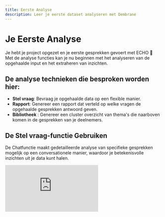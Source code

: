 ```yaml
---
title: Eerste Analyse
description: Leer je eerste dataset analyseren met Dembrane
---
```


# Je Eerste Analyse

Je hebt je project opgezet en je eerste gesprekken gevoert met ECHO 👏 
Met de analyse functies kan je nu beginnen met het analyseren van de opgehaalde input en het extraheren van inzichten.


## De analyse technieken die besproken worden hier: 
- **Stel vraag**: Bevraag je opgehaalde data op een flexible manier. 
- **Rapport**: Genereer een rapport dat verteld op welke vragen de opgehaalde gesprekken antwoord geven.
- **Bibliotheek** : Genereer een cluster overzicht van thema's die naarboven komen in de gesprekken van je deelnemers.



## De Stel vraag-functie Gebruiken

De Chatfunctie maakt gedetailleerde analyse van specifieke gesprekken mogelijk op een conversationele manier, waardoor je betekenisvolle inzichten uit je data kunt halen.

<div
  style={{
    position: "relative",
    paddingBottom: "58.91980360065466%",
    height: 0
  }}
>
  <iframe
    src="https://www.loom.com/embed/20ca743e325a43f886625e50f71543a9?sid=2cf1492d-54ad-42dd-8f99-dcd2c33c84d4"
    frameBorder={0}
    webkitallowfullscreen=""
    mozallowfullscreen=""
    allowFullScreen=""
    style={{
      position: "absolute",
      top: 0,
      left: 0,
      width: "100%",
      height: "100%"
    }}
  />
</div>


### Context Selecteren

- Als je op een gesprek hebt geklikt, en dan klikt op "Stel vraag" dan gaat dit gesprek automatisch geselecteerd zijn als context.
- Als je op "Stel vraag" klikt zonder dat je momenteel een gesprek bekijkt, brengt het je naar de chatinterface zonder specifieke toegevoegde context. Je moet zelf nog context toevoegen in dit geval.
- Je kunt altijd meer context toevoegen aan je chat door de vakjes naast de individuele gesprekken aan te vinken.
- Er is een limiet van ongeveer 10 uur dat je als context kan selecteren. Hoe ver je van deze limiet afzit zie je aan het gekleurde balkje onderaan de chat. 


### Best Practices
- Begin met brede vragen. Bijvoorbeeld: Wat wordt er in deze gesprekken besproken?
- Na een high-level overzicht te hebben gekregen kan je inzoomen. Hier helpt het om duidelijke en specifieke vragen te stellen. <br/>
 &nbsp;&nbsp;&nbsp;&nbsp; - Gebruik vervolgvragen voor duidelijkheid<br/>
 &nbsp;&nbsp;&nbsp;&nbsp; - Verdeel complexe vragen in kleinere delen<br/>
- Documenteer belangrijke inzichten


### Voorbeeld vragen
Hieronder vind je enkele voorbeelden:
 -  Welke argumenten worden er gepresenteerd bij het bespreken van X 
 -  Wat lijken de grootste verschillen in waarden te zijn tussen opname X en opname Y
 -  Welke afspraken zijn er gemaakt in dit overleg? Wat mist er nog om deze afspraken SMART te maken?
 -  Kan je me de quotes geven waarop je [uitspraak in de chat] hebt gebaseerd? 






## Een Rapport Creëren

De rapport functie maakt het delen van algemene trends in je opgehaalde gesprekken makkelijker dan ooit.
Hoe deze functie werkt is dat achter schermen de vraag wordt gesteld : op welke vragen geven deze gesprekken een antwoord. Het resultaat vind je terug in het rapport. Dit rapport kan je niet zelf bewerken. Indien dit gewenst is kan je altijd contact met Dembrane opnemen. 

<div
  style={{
    position: "relative",
    paddingBottom: "58.91980360065466%",
    height: 0
  }}
>
  <iframe
    src="https://www.loom.com/embed/3eea9767481b40aa800abb5a7353b449?sid=cced30df-5dd6-491e-8c54-6a9c07441df4"
    frameBorder={0}
    webkitallowfullscreen=""
    mozallowfullscreen=""
    allowFullScreen=""
    style={{
      position: "absolute",
      top: 0,
      left: 0,
      width: "100%",
      height: "100%"
    }}
  />
</div>



## De Bibliotheek Functie

Bibliotheken zijn een geweldige manier om een breed overzicht te krijgen en een gevoel te krijgen voor waar deelnemers over praatten, geclusterd rond vragen of onderwerpen naar keuze!

<div
  style={{
    position: "relative",
    paddingBottom: "58.91980360065466%",
    height: 0
  }}
>
  <iframe
    src="https://www.loom.com/embed/6b1966f8ebb5403eb711f2b6c4f814fe?sid=db2dcf02-9eee-4b27-9f86-5f8c88a8ecaf"
    frameBorder={0}
    webkitallowfullscreen=""
    mozallowfullscreen=""
    allowFullScreen=""
    style={{
      position: "absolute",
      top: 0,
      left: 0,
      width: "100%",
      height: "100%"
    }}
  />
</div>


#### Een bibliotheek aanmaken

1. Klik in je dashboard op de knop **"Bibliotheek"** in de zijbalk. Dit brengt je naar je projectbibliotheek.
2. In het begin zal je bibliotheek leeg zijn, zoals aangegeven door het blauwe statusbericht bovenaan de pagina. Hier zie je ook hoeveel gesprekken er wachten om verwerkt te worden
3. Klik nu op **"Bibliotheek Maken"**. Standaard zal de bibliotheek twee zogenaamde **"Views"** maken - Onderwerpen en Sentiment. Views zijn de onderwerpen, vragen, thema's van jouw keuze die de AI zal gebruiken als basis voor het clusteren van de gesprekscitaten

![](/img16.png)

4. Klik op "Bibliotheek Maken" en wacht tot de verwerking voltooid is. Dit kan even duren
5. Zodra de bibliotheek is gegenereerd, kun je de twee standaard views gaan verkennen - Onderwerpen en Sentiment - die nu zogenaamde **"Aspecten"** aan zich gekoppeld zouden moeten hebben. Aspecten zijn door AI gegenereerde clusters rond de vraag of query van de view. Klik op een van hen om te beginnen met het verkennen hoe gesprekscitaten werden geclusterd rond het aspect.
6. Na het maken van je eerste bibliotheek ben je klaar om je eerste unieke views te maken!

![](/img19.png)

**Opmerking**: Je zou in de bibliotheek kunnen merken dat sommige clusterthema's 100'en citaten hebben, terwijl andere er weinig of zelfs nul hebben. Vaak zijn de clusters met veel citaten de 'open deuren', clusters waarvan je van tevoren kunt verwachten dat ze zullen verschijnen. De citaten met minder citaten zijn degene die de AI als relevant identificeert, en kunnen interessante paden zijn om te verkennen met je deelnemers.

#### Additionele Views Maken

1. Klik in je projectbibliotheek op **"View Maken"**
2. **Voer je query in**: Hier kun je je onderzoeksvraag stellen
3. **Extra context:** Dit gaat over waar je wilt dat de AI in het bijzonder op let, of bijvoorbeeld hoeveel clusters je wilt (zoals een top 10 lijst)
4. Als je op **"View maken"** klikt, zal de AI beginnen met het verzamelen van relevante citaten

![](/img20.png)

#### Views Verkennen

Er zijn meerdere manieren om een view te verkennen.

1. Door op het uitbreidingspictogram in de rechterbovenhoek van je view te klikken, zie je een gedetailleerder overzicht van de view
2. Je kunt op elk moment op een van de aspecten klikken om te beginnen met het verkennen hoe gesprekscitaten werden geclusterd rond het aspect
3. Voor elk citaat zie je de gespreksbron eraan gekoppeld. Als je erop klikt, kom je direct in het tabblad **"Analyse"** van het gesprek, dat niet alleen alle geëxtraheerde citaten bevat maar ook door AI gegenereerde **Insights**

![](/img21.png)


**Opmerking**: Zodra je je eerste bibliotheek hebt gegenereerd, zal de knop **"Bibliotheek Maken"** in de rechterbovenhoek nu **"Bibliotheek Opnieuw Genereren"** zeggen. Dit is vooral relevant wanneer er na het maken van je eerste bibliotheek meer gesprekken worden opgenomen. Deze worden niet automatisch toegevoegd aan de bibliotheek, daarom moet je deze opnieuw genereren.






Nu ben je goed uitgerust om een project te maken, het te delen met je deelnemers en te beginnen met het verzamelen van data.


## Hulp Nodig?
Neem contact op met Jules als je hulp nodig hebt!
jules@dembrane.com 